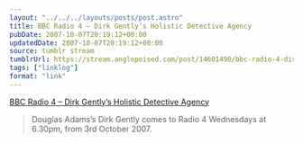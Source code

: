 ```yaml
---
layout: "../../../layouts/posts/post.astro"
title: BBC Radio 4 – Dirk Gently’s Holistic Detective Agency
pubDate: 2007-10-07T20:19:12+00:00
updatedDate: 2007-10-07T20:19:12+00:00
source: tumblr stream
tumblrUrl: https://stream.anglepoised.com/post/14601490/bbc-radio-4-dirk-gentlys-holistic-detective
tags: ["linklog"]
format: "link"
---
```


[BBC Radio 4 &#8211; Dirk Gently&#8217;s Holistic Detective Agency][1]

> Douglas Adams&rsquo;s Dirk Gently comes to Radio 4 Wednesdays at 6.30pm, from 3rd October 2007.

[1]: http://www.bbc.co.uk/radio4/dirkgently/
